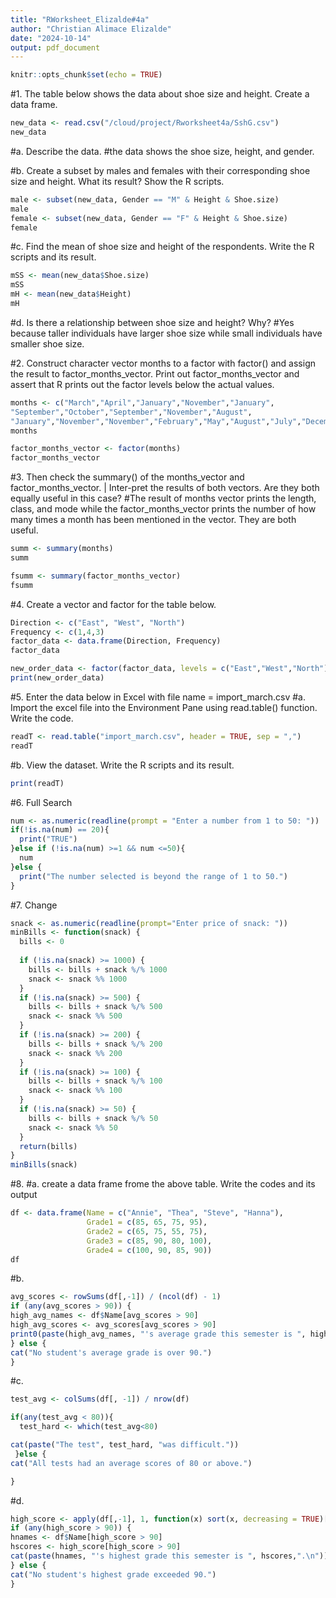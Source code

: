 ```yaml
---
title: "RWorksheet_Elizalde#4a"
author: "Christian Alimace Elizalde"
date: "2024-10-14"
output: pdf_document
---
```


```r
knitr::opts_chunk$set(echo = TRUE)
```

#1. The table below shows the data about shoe size and height. Create a data frame.
```r
new_data <- read.csv("/cloud/project/Rworksheet4a/SshG.csv")
new_data
```
#a. Describe the data.
#the data shows the shoe size, height, and gender.

#b. Create a subset by males and females with their corresponding shoe size and height. What its result? Show the R scripts.
```r
male <- subset(new_data, Gender == "M" & Height & Shoe.size)
male
female <- subset(new_data, Gender == "F" & Height & Shoe.size)
female

```
#c. Find the mean of shoe size and height of the respondents. Write the R scripts and its result.
```r
mSS <- mean(new_data$Shoe.size)
mSS
mH <- mean(new_data$Height)
mH
```
#d. Is there a relationship between shoe size and height? Why?
#Yes because taller individuals have larger shoe size while small individuals have smaller shoe size.

#2. Construct character vector months to a factor with factor() and assign the result to factor_months_vector. Print out factor_months_vector and assert that R prints out the factor levels below the actual values.
```r
months <- c("March","April","January","November","January",
"September","October","September","November","August",
"January","November","November","February","May","August","July","December","August","August","September","November","February","April")
months
```
```r
factor_months_vector <- factor(months)
factor_months_vector
```

#3. Then check the summary() of the months_vector and factor_months_vector. | Inter-pret the results of both vectors. Are they both equally useful in this case?
#The result of months vector prints the length, class, and mode while the factor_months_vector prints the number of how many times a month has been mentioned in the vector. They are both useful.
```r
summ <- summary(months)
summ
```
```r
fsumm <- summary(factor_months_vector)
fsumm
```
#4. Create a vector and factor for the table below.
```r
Direction <- c("East", "West", "North")
Frequency <- c(1,4,3)
factor_data <- data.frame(Direction, Frequency)
factor_data
```
```r
new_order_data <- factor(factor_data, levels = c("East","West","North"))
print(new_order_data)
```
#5. Enter the data below in Excel with file name = import_march.csv
#a. Import the excel file into the Environment Pane using read.table() function. Write the code.
```r
readT <- read.table("import_march.csv", header = TRUE, sep = ",")
readT
```
#b. View the dataset. Write the R scripts and its result.
```r
print(readT)
```
#6. Full Search

```r
num <- as.numeric(readline(prompt = "Enter a number from 1 to 50: "))
if(!is.na(num) == 20){
  print("TRUE")
}else if (!is.na(num) >=1 && num <=50){
  num
}else {
  print("The number selected is beyond the range of 1 to 50.")
}

```
#7. Change
```r
snack <- as.numeric(readline(prompt="Enter price of snack: "))
minBills <- function(snack) {
  bills <- 0
  
  if (!is.na(snack) >= 1000) {
    bills <- bills + snack %/% 1000
    snack <- snack %% 1000
  }
  if (!is.na(snack) >= 500) {
    bills <- bills + snack %/% 500
    snack <- snack %% 500
  }
  if (!is.na(snack) >= 200) {
    bills <- bills + snack %/% 200
    snack <- snack %% 200
  }
  if (!is.na(snack) >= 100) {
    bills <- bills + snack %/% 100
    snack <- snack %% 100
  }
  if (!is.na(snack) >= 50) {
    bills <- bills + snack %/% 50
    snack <- snack %% 50
  }
  return(bills)
}
minBills(snack)


```
#8. 
#a. create a data frame frome the above table. Write the codes and its output
```r
df <- data.frame(Name = c("Annie", "Thea", "Steve", "Hanna"),
                 Grade1 = c(85, 65, 75, 95),
                 Grade2 = c(65, 75, 55, 75),
                 Grade3 = c(85, 90, 80, 100),
                 Grade4 = c(100, 90, 85, 90))
df
```
#b. 
```r
avg_scores <- rowSums(df[,-1]) / (ncol(df) - 1)
if (any(avg_scores > 90)) {
high_avg_names <- df$Name[avg_scores > 90]
high_avg_scores <- avg_scores[avg_scores > 90]
print0(paste(high_avg_names, "'s average grade this semester is ", high_avg_scores))
} else {
cat("No student's average grade is over 90.")
}


```

#c.
```r
test_avg <- colSums(df[, -1]) / nrow(df)

if(any(test_avg < 80)){
  test_hard <- which(test_avg<80)

cat(paste("The test", test_hard, "was difficult."))
 }else {
cat("All tests had an average scores of 80 or above.")

}
```
#d.
```r
high_score <- apply(df[,-1], 1, function(x) sort(x, decreasing = TRUE)[1])
if (any(high_score > 90)) {
hnames <- df$Name[high_score > 90]
hscores <- high_score[high_score > 90]
cat(paste(hnames, "'s highest grade this semester is ", hscores,".\n"))
} else {
cat("No student's highest grade exceeded 90.")
}

```


